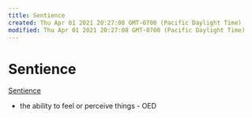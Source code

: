 ```yaml
---
title: Sentience
created: Thu Apr 01 2021 20:27:08 GMT-0700 (Pacific Daylight Time)
modified: Thu Apr 01 2021 20:27:08 GMT-0700 (Pacific Daylight Time)
---
```


# Sentience

[Sentience](https://en.wikipedia.org/wiki/Sentience?wprov=sfti1)
- the ability to feel or perceive things - OED
